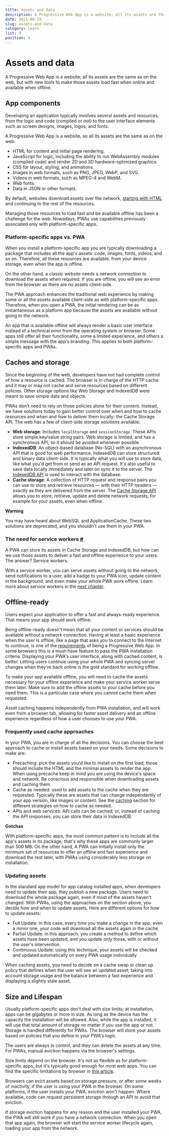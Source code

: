 ```yaml
---
title: Assets and data
description: A Progressive Web App is a website; all its assets are the same as on the web, but with new tools to make those assets load fast when online and available when offline.
date: 2021-08-19
slug: assets-and-data
category: learn
list: 9
position: 4
---
```


# Assets and data

A Progressive Web App is a website; all its assets are the same as on the web, but with new tools to make those assets load fast when online and available when offline.

## App components

Developing an application typically involves several assets and resources, from the logic and code (compiled or not) to the user interface elements such as screen designs, images, logos, and fonts.

A Progressive Web App is a website, so all its assets are the same as on the web:

-   HTML for content and initial page rendering.
-   JavaScript for logic, including the ability to run WebAssembly modules (compiled code) and render 2D and 3D hardware-optimized graphics.
-   CSS for layout, styling, and animations.
-   Images in web formats, such as PNG, JPEG, WebP, and SVG.
-   Videos in web formats, such as MPEG-4 and WebM.
-   Web fonts.
-   Data in JSON or other formats.

By default, websites download assets over the network, [starting with HTML](https://developers.google.com/web/fundamentals/performance/critical-rendering-path) and continuing to the rest of the resources.

Managing those resources to load fast and be available offline has been a challenge for the web. Nowadays, PWAs use capabilities previously associated only with platform-specific apps.

### Platform-specific apps vs. PWA

When you install a platform-specific app you are typically downloading a package that includes all the app's assets: code, images, fonts, videos, and so on. Therefore, all these resources are available, from your device storage, even when the app is offline.

On the other hand, a classic website needs a network connection to download the assets when required. If you are offline, you will see an error from the browser as there are no assets client-side.

The PWA approach enhances the traditional web experience by making some or all the assets available client-side as with platform-specific apps. Therefore, when you open a PWA, the initial rendering can be as instantaneous as a platform app because the assets are available without going to the network.

An app that is available offline will always render a basic user interface instead of a technical error from the operating system or browser. Some apps still offer all their functionality, some a limited experience, and others a simple message with the app's branding. This applies to both platform-specific apps and PWAs.

## Caches and storage

Since the beginning of the web, developers have not had complete control of how a resource is cached. The browser is in charge of the HTTP cache and it may or may not cache and serve resources based on different policies. Other storage options like Web Storage and IndexedDB were meant to save simple data and objects.

PWAs don't need to rely on those policies alone for their content. Instead, we have solutions today to gain better control over when and how to cache resources and when and how to deliver them locally: the Cache Storage API. The web has a few of client-side storage solutions available:

-   **Web storage**: Includes `localStorage` and `sessionStorage`. These APIs store simple key/value string pairs. Web storage is limited, and has a synchronous API, so it should be avoided whenever possible.
-   **IndexedDB**: An object-based database (No-SQL) with an asynchronous API that is good for web performance. IndexedDB can store structured and binary data client-side. It is typically what you will use to store data, like what you'd get from or send as an API request. It's also useful to save data locally immediately and later on sync it to the server. The [IndexedDB API](https://developer.mozilla.org/docs/Web/API/IndexedDB_API) is used to interact with the database.
-   **Cache storage**: A collection of HTTP request and response pairs you can use to store and retrieve resources — with their HTTP headers — exactly as they are delivered from the server. The [Cache Storage API](https://developer.mozilla.org/docs/Web/API/CacheStorage) allows you to store, retrieve, update and delete network requests, for example for your assets, even when offline.

**Warning**

You may have heard about WebSQL and ApplicationCache. These two solutions are deprecated, and you shouldn't use them in your PWA.

### The need for service workers [#](#the-need-for-service-workers)

A PWA can store its assets in Cache Storage and IndexedDB, but how can we use those assets to deliver a fast and offline experience to your users. The answer? Service workers.

With a service worker, you can serve assets without going to the network, send notifications to a user, add a badge to your PWA icon, update content in the background, and even make your whole PWA work offline. Learn more about service workers in the [next chapter](/learn/pwa/service-workers/).

## Offline-ready

Users expect your application to offer a fast and always-ready experience. That means your app should work offline.

Being offline-ready doesn't mean that all your content or services should be available without a network connection. Having at least a basic experience when the user is offline, like a page that asks you to connect to the Internet to continue, is one of the [requirements](https://web.dev/learn/pwa/getting-started/) of being a Progressive Web App. In some browsers this is a must-have feature to pass the PWA installation criteria. Displaying your PWA's user interface, along with cached content, is better. Letting users continue using your whole PWA and syncing server changes when they're back online is the gold standard for working offline.

To make your app available offline, you will need to cache the assets necessary for your offline experience and make your service worker serve them later. Make sure to add the offline assets to your cache before you need them. This is a particular case where you cannot cache them when requested.

Asset caching happens independently from PWA installation, and will work even from a browser tab, allowing for faster asset delivery and an offline experience regardless of how a user chooses to use your PWA.

### Frequently used cache approaches

In your PWA, you are in charge of all the decisions. You can choose the best approach to cache or install assets based on your needs. Some decisions to make are:

-   Precaching: pick the assets you'd like to install on the first load; those should include the HTML and the minimal assets to render the app. When using precache keep in mind you are using the device's space and network. Be conscious and responsible when downloading assets and caching them.
-   Cache as needed: used to add assets to the cache when they are requested. Typically these are assets that can change independently of your app version, like images or content. See the [caching](https://web.dev/learn/pwa/caching) section for different strategies on how to cache as needed.
-   APIs and web services: API calls can be cached; or, instead of caching the API responses, you can store their data in IndexedDB.

**Gotchas**

With platform-specific apps, the most common pattern is to include all the app's assets in its package; that's why these apps are commonly larger than 500 MB. On the other hand, A PWA can initially install only the minimum set of resources to offer an offline and fast experience and download the rest later, with PWAs using considerably less storage on installation.

### Updating assets

In the standard app model for app catalog installed apps, when developers need to update their app, they publish a new package. Users need to download the whole package again, even if most of the assets haven't changed. With PWAs, using the approaches on the section above, you decide how and when to update assets. Here are different options for how to update assets:

-   Full Update: in this case, every time you make a change in the app, even a minor one, your code will download all the assets again in the cache.
-   Partial Update: in this approach, you create a method to define which assets have been updated, and you update only those, with or without the user's intervention.
-   Continuous Update: using this technique, your assets will be checked and updated automatically on every PWA usage individually

When caching assets, you need to decide on a cache swap or clean up policy that defines when the user will see an updated asset; taking into account storage usage and the balance between a fast experience and displaying a slightly stale asset.

## Size and Lifespan

Usually platform-specific apps don't deal with size limits; at installation, apps can be gigabytes or more in size. As long as the device has the capacity the installation will be allowed. Also, while the app is installed, it will use that total amount of storage no matter if you use the app or not. Storage is handled differently for PWAs. The browser will store your assets based on policies that you define in your PWA's logic.

The users are always in control, and they can delete the assets at any time. For PWAs, manual eviction happens via the browser's settings.

Size limits depend on the browser. It's not as flexible as for platform-specific apps, but it's typically good enough for most web apps. You can find the specific limitations by browser in [this article](https://web.dev/storage-for-the-web/#how-much).

Browsers can evict assets based on storage pressure, or after some weeks of inactivity, if the user is using your PWA in the browser. On some platforms, if the user installs your PWA, eviction won't happen. Where available, code can request persistent storage through an API to avoid that eviction.

If storage eviction happens for any reason and the user installed your PWA, the PWA will still work if you have a network connection. When you open that app again, the browser will start the service worker lifecycle again, loading your app from the network.

